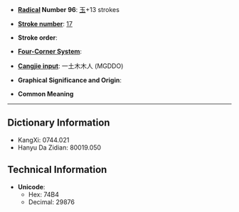 * '''[[Wiktionary:Chinese radical index| Radical]] Number 96''': [[Wiktionary:Chinese radical index 玉|玉]]+13 strokes

* '''[[Wiktionary:Chinese total strokes index|Stroke number]]''': [[Wiktionary:Chinese total strokes index 17|17]]

* '''Stroke order''': 

* '''[[Wiktionary:Chinese four corner index|Four-Corner System]]''': 

* '''[[Wiktionary:Chinese Cangjie index|Cangjie input]]''': 一土木木人 (MGDDO)

* '''Graphical Significance and Origin''': 

* '''Common Meaning'''

----

== Dictionary Information ==

* KangXi: 0744.021
* Hanyu Da Zidian: 80019.050

== Technical Information ==

* '''Unicode''':
** Hex: 74B4
** Decimal: 29876